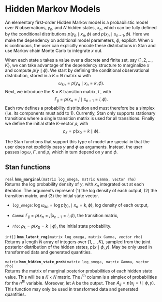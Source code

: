 # Hidden Markov Models

An elementary first-order Hidden Markov model 
is a probabilistic model over
$N$ observations, $y_n$, and $N$ hidden states, $x_n$,
which can be fully defined by the conditional distributions
$p(y_n \mid x_n, \phi)$ and $p(x_n \mid x_{n - 1}, \phi)$.
Here we make the dependency on additional model parameters, $\phi$,
explicit.
When $x$ is continuous, the user can explicitly encode these distributions
in Stan and use Markov chain Monte Carlo to integrate $x$ out.

When each state $x$ takes a value over a discrete and finite set, say $\{1, 2, ..., K\}$,
we can take advantage of the dependency structure
to marginalize $x$ and compute $p(y \mid \phi)$.
We start by defining the conditional observational distribution,
stored in a $K \times N$ matrix $\omega$ with
$$
\omega_{kn} = p(y_n \mid x_n = k, \phi).
$$
Next, we introduce the $K \times K$ transition matrix, $\Gamma$, with
$$
  \Gamma_{ij} = p(x_n = j \mid x_{n - 1} = i, \phi).
$$
Each row defines a probability distribution
and must therefore be a simplex (i.e. its components must add to 1).
Currently, Stan only supports stationary transitions where a single
transition matrix is used for all transitions.
Finally we define the initial state $K$-vector $\rho$, with
$$
  \rho_k = p(x_0 = k \mid \phi).
$$

The Stan functions that support this type of model are special
in that the user does not explicitly pass $y$ and $\phi$ as arguments.
Instead, the user passes $\log \omega$, $\Gamma$, and $\rho$,
which in turn depend on $y$ and $\phi$. 

## Stan functions

<!-- real; hmm_marginal; (matrix log_omega, matrix Gamma, vector rho); -->
\index{{\tt \bfseries hmm\_marginal }!{\tt (matrix log\_omega, matrix Gamma, vector rho): real}|hyperpage}

`real` **`hmm_marginal`**`(matrix log_omega, matrix Gamma, vector rho)`<br>\newline
Returns the log probability density of $y$, with $x_n$ integrated out at each iteration.
The arguments represent (1) the log density of each output, (2) the transition matrix, and (3) the initial state vector.

*   *`log_omega`*: $\log \omega_{kn} = \log p(y_n \mid x_n = k, \phi)$, log density of each output,

*   *`Gamma`*: $\Gamma_{ij} = p(x_n = j | x_{n - 1} = i, \phi)$, the transition matrix,

*   *`rho`*: $\rho_k = p(x_0 = k \mid \phi)$, the initial state probability.


\index{{\tt \bfseries hmm\_latent\_rng }!{\tt (matrix log\_omega, matrix Gamma, vector rho): int[]}|hyperpage}

`int[]` **`hmm_latent_rng`**`(matrix log_omega, matrix Gamma, vector rho)`<br>\newline
Returns a length $N$ array of integers over $\{1, ..., K\}$,
sampled from the joint posterior distribution of the hidden states,
$p(x \mid \phi, y)$.
May be only used in transformed data and generated quantities.

\index{{\tt \bfseries hmm\_hidden\_state\_prob }!{\tt (matrix log\_omega, matrix Gamma, vector rho): matrix}|hyperpage}

`matrix` **`hmm_hidden_state_prob`**`(matrix log_omega, matrix Gamma, vector rho)`<br>\newline
Returns the matrix of marginal posterior probabilities of each hidden state value. This will be a $K \times N$ matrix.
<!-- The marginal posterior probabilities of each hidden state value, -->
<!-- $p(x_n = k \mid \omega, \Gamma, \rho)$ for all iterations  -->
<!-- $n \in \{1, ..., N \}$, stored in a matrix. -->
The $i^\mathrm{th}$ column is a simplex of probabilities for the $n^\mathrm{th}$ variable.
Moreover, let $A$ be the output. Then 
$A_{ij} = p(x_j = i \mid \phi, y)$.
<!-- $A_{ij} = p(x_j = i \mid \omega, \Gamma, \rho)$. -->
This function may only be used in transformed data and generated quantities.



<!-- The log of the normal density of y given location mu and scale sigma -->

<!-- \index{{\tt \bfseries hmm\_marginal}!{\tt (reals y \textbar\ reals mu, reals sigma): real}|hyperpage} -->

<!-- \index{{\tt \bfseries normal\_lpdf }!{\tt (reals y \textbar\ reals mu, reals sigma): real}|hyperpage} -->



